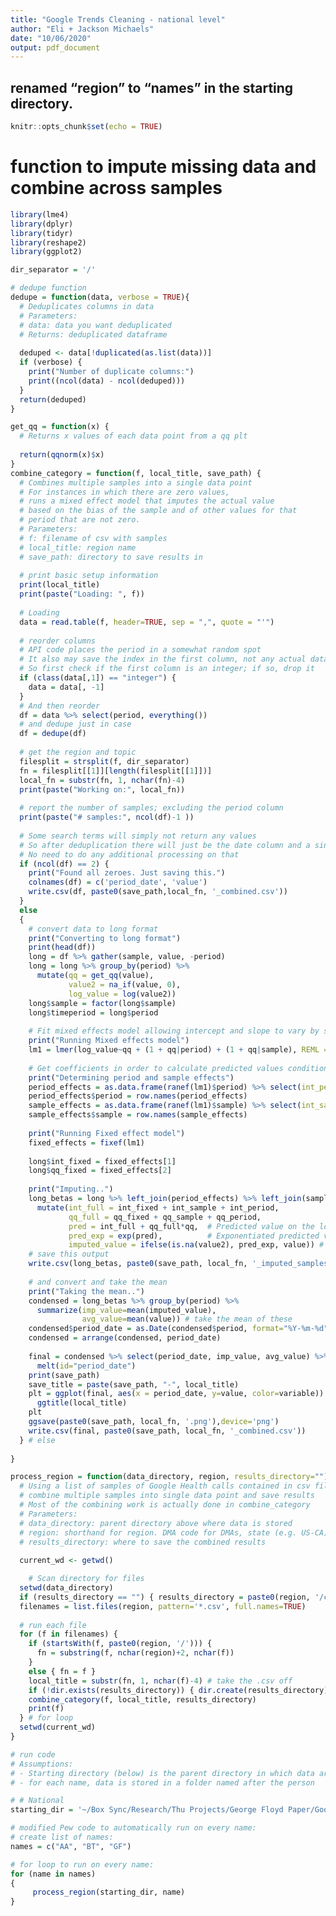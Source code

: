 ```yaml
---
title: "Google Trends Cleaning - national level"
author: "Eli + Jackson Michaels"
date: "10/06/2020"
output: pdf_document
---
```


## renamed "region" to "names" in the starting directory. 

```r
knitr::opts_chunk$set(echo = TRUE)
```

# function to impute missing data and combine across samples
```r
library(lme4)
library(dplyr)
library(tidyr)
library(reshape2)
library(ggplot2)

dir_separator = '/'

# dedupe function
dedupe = function(data, verbose = TRUE){
  # Deduplicates columns in data
  # Parameters:
  # data: data you want deduplicated
  # Returns: deduplicated dataframe 
  
  deduped <- data[!duplicated(as.list(data))]
  if (verbose) {
    print("Number of duplicate columns:")
    print((ncol(data) - ncol(deduped)))
  }
  return(deduped)
}

get_qq = function(x) {
  # Returns x values of each data point from a qq plt
  
  return(qqnorm(x)$x)
}
combine_category = function(f, local_title, save_path) {
  # Combines multiple samples into a single data point
  # For instances in which there are zero values,
  # runs a mixed effect model that imputes the actual value
  # based on the bias of the sample and of other values for that 
  # period that are not zero.
  # Parameters:
  # f: filename of csv with samples
  # local_title: region name
  # save_path: directory to save results in
  
  # print basic setup information
  print(local_title)
  print(paste("Loading: ", f))
  
  # Loading
  data = read.table(f, header=TRUE, sep = ",", quote = "'")
  
  # reorder columns
  # API code places the period in a somewhat random spot
  # It also may save the index in the first column, not any actual data
  # So first check if the first column is an integer; if so, drop it
  if (class(data[,1]) == "integer") {
    data = data[, -1]
  }
  # And then reorder
  df = data %>% select(period, everything())
  # and dedupe just in case
  df = dedupe(df)
  
  # get the region and topic
  filesplit = strsplit(f, dir_separator)
  fn = filesplit[[1]][length(filesplit[[1]])]
  local_fn = substr(fn, 1, nchar(fn)-4)
  print(paste("Working on:", local_fn))
  
  # report the number of samples; excluding the period column
  print(paste("# samples:", ncol(df)-1 ))  
  
  # Some search terms will simply not return any values
  # So after deduplication there will just be the date column and a single value column
  # No need to do any additional processing on that
  if (ncol(df) == 2) {
    print("Found all zeroes. Just saving this.")
    colnames(df) = c('period_date', 'value')
    write.csv(df, paste0(save_path,local_fn, '_combined.csv'))
  }
  else
  {
    # convert data to long format
    print("Converting to long format")
    print(head(df))
    long = df %>% gather(sample, value, -period)
    long = long %>% group_by(period) %>%
      mutate(qq = get_qq(value),
             value2 = na_if(value, 0),
             log_value = log(value2)) 
    long$sample = factor(long$sample)
    long$timeperiod = long$period
    
    # Fit mixed effects model allowing intercept and slope to vary by sample and period
    print("Running Mixed effects model")
    lm1 = lmer(log_value~qq + (1 + qq|period) + (1 + qq|sample), REML = F, data=long)
    
    # Get coefficients in order to calculate predicted values conditional on week and sample
    print("Determining period and sample effects")
    period_effects = as.data.frame(ranef(lm1)$period) %>% select(int_period=1, qq_period=2)
    period_effects$period = row.names(period_effects)
    sample_effects = as.data.frame(ranef(lm1)$sample) %>% select(int_sample=1, qq_sample=2)
    sample_effects$sample = row.names(sample_effects)
    
    print("Running Fixed effect model")
    fixed_effects = fixef(lm1)
    
    long$int_fixed = fixed_effects[1] 
    long$qq_fixed = fixed_effects[2]
    
    print("Imputing..")
    long_betas = long %>% left_join(period_effects) %>% left_join(sample_effects) %>%
      mutate(int_full = int_fixed + int_sample + int_period,
             qq_full = qq_fixed + qq_sample + qq_period,
             pred = int_full + qq_full*qq,  # Predicted value on the log scale
             pred_exp = exp(pred),          # Exponentiated predicted value
             imputed_value = ifelse(is.na(value2), pred_exp, value)) # Use true value if available, else pred_exp
    # save this output
    write.csv(long_betas, paste0(save_path, local_fn, '_imputed_samples.csv'))
    
    # and convert and take the mean
    print("Taking the mean..")
    condensed = long_betas %>% group_by(period) %>%
      summarize(imp_value=mean(imputed_value),
                avg_value=mean(value)) # take the mean of these
    condensed$period_date = as.Date(condensed$period, format="%Y-%m-%d")
    condensed = arrange(condensed, period_date)
    
    final = condensed %>% select(period_date, imp_value, avg_value) %>%
      melt(id="period_date")
    print(save_path)
    save_title = paste(save_path, "-", local_title)
    plt = ggplot(final, aes(x = period_date, y=value, color=variable)) + geom_line() + 
      ggtitle(local_title) 
    plt
    ggsave(paste0(save_path, local_fn, '.png'),device='png')
    write.csv(final, paste0(save_path, local_fn, '_combined.csv'))
  } # else
  
}

process_region = function(data_directory, region, results_directory="") {
  # Using a list of samples of Google Health calls contained in csv files in data_dictionary, 
  # combine multiple samples into single data point and save results
  # Most of the combining work is actually done in combine_category
  # Parameters:
  # data_directory: parent directory above where data is stored
  # region: shorthand for region. DMA code for DMAs, state (e.g. US-CA) or country (e.g. US) code
  # results_directory: where to save the combined results
  
  current_wd <- getwd()

    # Scan directory for files
  setwd(data_directory)
  if (results_directory == "") { results_directory = paste0(region, '/combined/') }
  filenames = list.files(region, pattern='*.csv', full.names=TRUE)
  
  # run each file
  for (f in filenames) {
    if (startsWith(f, paste0(region, '/'))) {
      fn = substring(f, nchar(region)+2, nchar(f))
    }
    else { fn = f }
    local_title = substr(fn, 1, nchar(f)-4) # take the .csv off
    if (!dir.exists(results_directory)) { dir.create(results_directory) }
    combine_category(f, local_title, results_directory)
    print(f)
  } # for loop
  setwd(current_wd)
}

# run code
# Assumptions: 
# - Starting directory (below) is the parent directory in which data are stored
# - for each name, data is stored in a folder named after the person

# # National
starting_dir = '~/Box Sync/Research/Thu Projects/George Floyd Paper/Google/Data/National'

# modified Pew code to automatically run on every name:
# create list of names:
names = c("AA", "BT", "GF")

# for loop to run on every name:
for (name in names)
{
     process_region(starting_dir, name)
}

```
